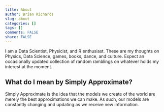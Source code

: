 ```yaml
---
title: About
author: Brian Richards
slug: about
categories: []
tags: []
comments: FALSE
share: FALSE
---
```


I am a Data Scientist, Physicist, and R enthusiast. These are my thoughts on 
Physics, Data Science, games, books, dance, and culture. Expect an occasionally 
updated collection of random ramblings on whatever holds my interest at the 
moment.

## What do I mean by **Simply Approximate**?

Simply Approximate is the idea that the models we create of the world are 
merely the best approximations we can make. As such, our models are 
constantly changing and updating as we receive new information.
